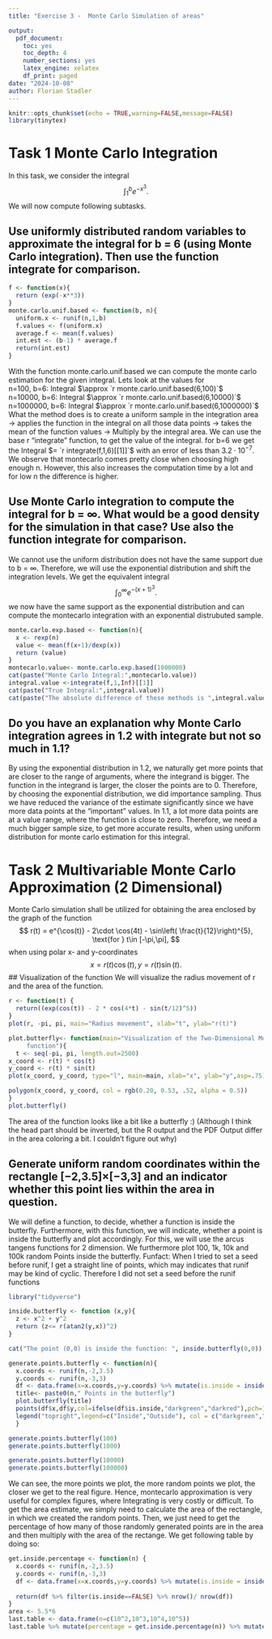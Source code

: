 ```yaml
---
title: "Exercise 3 -  Monte Carlo Simulation of areas"

output:
  pdf_document:
    toc: yes
    toc_depth: 4
    number_sections: yes
    latex_engine: xelatex
    df_print: paged
date: "2024-10-08"
author: Florian Stadler
---
```


```r
knitr::opts_chunk$set(echo = TRUE,warning=FALSE,message=FALSE)
library(tinytex)
```

# Task 1 Monte Carlo Integration
In this task, we consider the integral
$$
\int_1^b{e^{-x^3}}.
$$
We will now compute following subtasks.

## Use uniformly distributed random variables to approximate the integral for b = 6 (using Monte Carlo integration). Then use the function integrate for comparison.

```r
f <- function(x){
  return (exp(-x**3))
}
monte.carlo.unif.based <- function(b, n){
  uniform.x <- runif(n,1,b)
  f.values <- f(uniform.x)
  average.f <- mean(f.values)
  int.est <- (b-1) * average.f
  return(int.est)
}

```
With the function monte.carlo.unif.based we can compute the monte carlo estimation for the given integral. Lets look at the values for  
n=100, b=6: Integral $\approx `r monte.carlo.unif.based(6,100)`$   
n=10000, b=6: Integral $\approx `r monte.carlo.unif.based(6,10000)`$  
n=1000000, b=6: Integral $\approx `r monte.carlo.unif.based(6,1000000)`$  
What the method does is to create a uniform sample in the integration area -> applies the function in the integral on all those data points -> takes the mean of the function values -> Multiply by the integral area. 
We can use the base r "integrate" function, to get the value of the integral.
for b=6 we get the Integral $= `r integrate(f,1,6)[[1]]`$ with an error of less than $3.2\cdot 10^{-7}$.
We observe that montecarlo comes pretty close when choosing high enough n. However, this also increases the computation time by a lot and for low n the difference is higher.


## Use Monte Carlo integration to compute the integral for b = ∞. What would be a good density for the simulation in that case? Use also the function integrate for comparison.
We cannot use the uniform distribution does not have the same support due to b = ∞. Therefore, we will use the exponential distribution and shift the integration levels. We get the equivalent integral
$$
\int_0^∞{e^{-(x+1)^3}}.
$$
we now have the same support as the exponential distribution and can compute the montecarlo integration with an exponential distrubuted sample.
```r
monte.carlo.exp.based <- function(n){
  x <- rexp(n)
  value <- mean(f(x+1)/dexp(x))
  return (value)
}
montecarlo.value<- monte.carlo.exp.based(1000000)
cat(paste("Monte Carlo Integral:",montecarlo.value))
integral.value <-integrate(f,1,Inf)[[1]]
cat(paste("True Integral:",integral.value))
cat(paste("The absolute difference of these methods is ",integral.value-montecarlo.value))
```
## Do you have an explanation why Monte Carlo integration agrees in 1.2 with integrate but not so much in 1.1?
By using the exponential distribution in 1.2, we naturally get more points that are closer to the range of arguments, where the integrand is bigger. The function in the integrand is larger, the closer the points are to 0.  Therefore, by choosing the exponential distribution, we did importance sampling. Thus we have reduced the variance of the estimate significantly since we have more data points at the "important" values. In 1.1, a lot more data points are at a value range, where the function is close to zero. Therefore, we need a much bigger sample size, to get more accurate results, when using uniform distribution for monte carlo estimation for this integral.

# Task 2 Multivariable Monte Carlo Approximation (2 Dimensional)
Monte Carlo simulation shall be utilized for obtaining the area enclosed by the graph of the function 
$$
r(t) = e^{\cos(t)} - 2\cdot \cos(4t) - \sin\left( \frac{t}{12}\right)^{5}, \text{for } t\in [-\pi,\pi],
$$
when using polar x- and y-coordinates
$$
x = r(t) \cos(t), y= r(t)\sin(t).
$$
## Visualization of the function
We will visualize the radius movement of r and the area of the function.
```r
r <- function(t) {
  return((exp(cos(t)) - 2 * cos(4*t) - sin(t/12)^5))
}
plot(r, -pi, pi, main="Radius movement", xlab="t", ylab="r(t)")

plot.butterfly<- function(main="Visualization of the Two-Dimensional Movement of the polar 
     function"){
  t <- seq(-pi, pi, length.out=2500)
x_coord <- r(t) * cos(t)
y_coord <- r(t) * sin(t)
plot(x_coord, y_coord, type="l", main=main, xlab="x", ylab="y",asp=.75)

polygon(x_coord, y_coord, col = rgb(0.20, 0.53, .52, alpha = 0.5))
}
plot.butterfly()
```
The area of the function looks like a bit like a butterfly :) (Although I think the head part should be inverted, but the R output and the PDF Output differ in the area coloring a bit. I couldn't figure out why)

## Generate uniform random coordinates within the rectangle [−2,3.5]×[−3,3] and an indicator whether this point lies within the area in question.

We will define a function, to decide, whether a function is inside the butterfly. Furthermore, with this function, we will indicate, whether a point is inside the butterfly and plot accordingly. For this, we will use the arcus tangens functions for 2 dimension. We furthermore plot 100, 1k, 10k and 100k random Points inside the butterfly.
Funfact: When I tried to set a seed before runif, I get a straight line of points, which may indicates that runif may be kind of cyclic. Therefore I did not set a seed before the runif functions

```r
library("tidyverse")

inside.butterfly <- function (x,y){
  z <- x^2 + y^2
  return (z<= r(atan2(y,x))^2)
}

cat("The point (0,0) is inside the function: ", inside.butterfly(0,0))

generate.points.butterfly <- function(n){
  x.coords <- runif(n,-2,3.5)
  y.coords <- runif(n,-3,3)
  df <- data.frame(x=x.coords,y=y.coords) %>% mutate(is.inside = inside.butterfly(x,y))
  title<- paste0(n," Points in the butterfly")
  plot.butterfly(title)
  points(df$x,df$y,col=ifelse(df$is.inside,"darkgreen","darkred"),pch=19,cex=.46)
  legend("topright",legend=c("Inside","Outside"), col = c("darkgreen","darkred"),pch=c(19,19))
  }

generate.points.butterfly(100)
generate.points.butterfly(1000)
```



```r
generate.points.butterfly(10000)
generate.points.butterfly(100000)
```

We can see, the more points we plot, the more random points we plot, the closer we get to the real figure. Hence, montecarlo approximation is very useful for complex figures, where Integrating is very costly or difficult. To get the area estimate, we simply need to calculate the area of the rectangle, in which we created the random points. Then, we just need to get the percentage of how many of those randomly generated points are in the area and then multiply with the area of the rectange. We get following table by doing so:

```r
get.inside.percentage <- function(n) {
  x.coords <- runif(n,-2,3.5)
  y.coords <- runif(n,-3,3)
  df <- data.frame(x=x.coords,y=y.coords) %>% mutate(is.inside = inside.butterfly(x,y))
  
  return(df %>% filter(is.inside==FALSE) %>% nrow()/ nrow(df))
}
area <- 5.5*6
last.table <- data.frame(n=c(10^2,10^3,10^4,10^5))
last.table %>% mutate(percentage = get.inside.percentage(n)) %>% mutate(area=area*percentage)
```